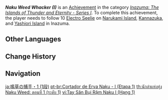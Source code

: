 {{Achievement Infobox
|title        = Naku Weed Whacker (I)
|id           = 80079
|order id     = 0080
|category     = Inazuma: The Islands of Thunder and Eternity - Series I
|description  = Follow 10 [[Electro Seelie]] on [[Narukami Island]], [[Kannazuka]], and [[Yashiori Island]] in [[Inazuma]].
|requirements = 
|primogems    = 5
|tracking     = Tracks the amount of Electro Seelie found.
|topic        = Seelie
|set          = Naku Weed Whacker (I)
|tier         = 1
|tiers_total  = 3
}}
'''''Naku Weed Whacker (I)''''' is an [[Achievement]] in the category ''[[Inazuma: The Islands of Thunder and Eternity - Series I]]''. To complete this achievement, the player needs to follow 10 [[Electro Seelie]] on [[Narukami Island]], [[Kannazuka]], and [[Yashiori Island]] in Inazuma.
<!--
==Trivia==

==Video Guides==
{{EVT
|video1   = 
|caption1 = 
}}
-->
==Other Languages==
{{Other Languages|Transclude=Naku Weed Whacker (I)}}

==Change History==
{{Change History|2.0}}
<!--
==References==
{{Reflist}}
-->
==Navigation==
{{Achievement Navbox}}

[[ja:鳴草の捕手・1 (1段)]]
[[pt-br:Cortador de Erva Naku - I (Etapa 1)]]
[[th:นักล่าแห่งทุ่ง Naku Weed: ตอนที่ 1 (ระดับ 1)]]
[[vi:Tay Săn Bụi Rậm Naku I (Hạng 1)]]